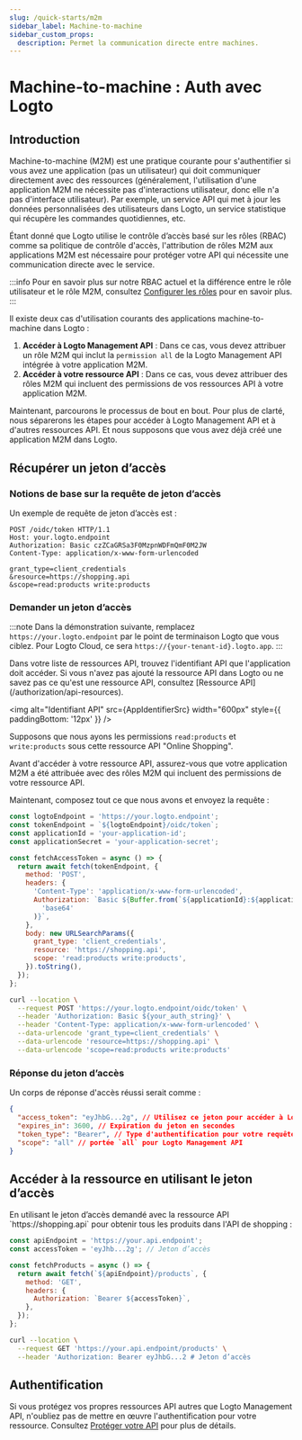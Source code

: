 ```yaml
---
slug: /quick-starts/m2m
sidebar_label: Machine-to-machine
sidebar_custom_props:
  description: Permet la communication directe entre machines.
---
```





# Machine-to-machine : Auth avec Logto

<AppNote type="Machine-to-machine" />

## Introduction

Machine-to-machine (M2M) est une pratique courante pour s'authentifier si vous avez une application (pas un utilisateur) qui doit communiquer directement avec des ressources (généralement, l'utilisation d'une application M2M ne nécessite pas d'interactions utilisateur, donc elle n'a pas d'interface utilisateur). Par exemple, un service API qui met à jour les données personnalisées des utilisateurs dans Logto, un service statistique qui récupère les commandes quotidiennes, etc.

Étant donné que Logto utilise le contrôle d’accès basé sur les rôles (RBAC) comme sa politique de contrôle d'accès, l'attribution de rôles M2M aux applications M2M est nécessaire pour protéger votre API qui nécessite une communication directe avec le service.

:::info
Pour en savoir plus sur notre RBAC actuel et la différence entre le rôle utilisateur et le rôle M2M, consultez [Configurer les rôles](/authorization/role-based-access-control/configure-roles) pour en savoir plus.
:::

Il existe deux cas d'utilisation courants des applications machine-to-machine dans Logto :

1. **Accéder à Logto Management API** : Dans ce cas, vous devez attribuer un rôle M2M qui inclut la `permission all` de la Logto Management API intégrée à votre application M2M.
2. **Accéder à votre ressource API** : Dans ce cas, vous devez attribuer des rôles M2M qui incluent des permissions de vos ressources API à votre application M2M.

<M2mRoleAssignment />

Maintenant, parcourons le processus de bout en bout. Pour plus de clarté, nous séparerons les étapes pour accéder à Logto Management API et à d'autres ressources API. Et nous supposons que vous avez déjà créé une application M2M dans Logto.

## Récupérer un jeton d’accès

### Notions de base sur la requête de jeton d’accès

<BasicsAboutAccessTokenRequest />

Un exemple de requête de jeton d’accès est :

```http
POST /oidc/token HTTP/1.1
Host: your.logto.endpoint
Authorization: Basic czZCaGRSa3F0MzpnWDFmQmF0M2JW
Content-Type: application/x-www-form-urlencoded

grant_type=client_credentials
&resource=https://shopping.api
&scope=read:products write:products
```

### Demander un jeton d’accès

:::note
Dans la démonstration suivante, remplacez `https://your.logto.endpoint` par le point de terminaison Logto que vous ciblez. Pour Logto Cloud, ce sera `https://{your-tenant-id}.logto.app`.
:::

<Tabs>

<TabItem value="Logto Management API" label="Pour Logto Management API">
  <FetchAccessTokenForLogtoManagementApi />
</TabItem>

<TabItem value="API resource" label="Pour votre ressource API">
Dans votre liste de ressources API, trouvez l'identifiant API que l'application doit accéder. Si vous n'avez pas ajouté la ressource API dans Logto ou ne savez pas ce qu'est une ressource API, consultez [Ressource API](/authorization/api-resources).

<img alt="Identifiant API" src={AppIdentifierSrc} width="600px" style={{ paddingBottom: '12px' }} />

Supposons que nous ayons les permissions `read:products` et `write:products` sous cette ressource API "Online Shopping".

Avant d'accéder à votre ressource API, assurez-vous que votre application M2M a été attribuée avec des rôles M2M qui incluent des permissions de votre ressource API.

Maintenant, composez tout ce que nous avons et envoyez la requête :

<Tabs>

<TabItem value="Node.js" label="Node.js">

```js
const logtoEndpoint = 'https://your.logto.endpoint';
const tokenEndpoint = `${logtoEndpoint}/oidc/token`;
const applicationId = 'your-application-id';
const applicationSecret = 'your-application-secret';

const fetchAccessToken = async () => {
  return await fetch(tokenEndpoint, {
    method: 'POST',
    headers: {
      'Content-Type': 'application/x-www-form-urlencoded',
      Authorization: `Basic ${Buffer.from(`${applicationId}:${applicationSecret}`).toString(
        'base64'
      )}`,
    },
    body: new URLSearchParams({
      grant_type: 'client_credentials',
      resource: 'https://shopping.api',
      scope: 'read:products write:products',
    }).toString(),
  });
};
```

</TabItem>

<TabItem value="cURL" label="cURL">

```bash
curl --location \
  --request POST 'https://your.logto.endpoint/oidc/token' \
  --header 'Authorization: Basic ${your_auth_string}' \
  --header 'Content-Type: application/x-www-form-urlencoded' \
  --data-urlencode 'grant_type=client_credentials' \
  --data-urlencode 'resource=https://shopping.api' \
  --data-urlencode 'scope=read:products write:products'
```

</TabItem>

</Tabs>

</TabItem>
</Tabs>

### Réponse du jeton d’accès

Un corps de réponse d'accès réussi serait comme :

```json
{
  "access_token": "eyJhbG...2g", // Utilisez ce jeton pour accéder à Logto Management API
  "expires_in": 3600, // Expiration du jeton en secondes
  "token_type": "Bearer", // Type d'authentification pour votre requête lors de l'utilisation du jeton d’accès
  "scope": "all" // portée `all` pour Logto Management API
}
```

<M2mAccessTokenSubNote />

## Accéder à la ressource en utilisant le jeton d’accès

<AccessTokenUsage />

<Tabs>

<TabItem value="Logto Management API" label="Interagir avec Logto Management API">
  <AccessLogtoManagementApiUsingAccessToken />
</TabItem>

<TabItem value="Your API resource" label="Interagir avec votre ressource API">
En utilisant le jeton d’accès demandé avec la ressource API `https://shopping.api` pour obtenir tous les produits dans l'API de shopping :

<Tabs>
<TabItem value="Node.js" label="Node.js">

```js
const apiEndpoint = 'https://your.api.endpoint';
const accessToken = 'eyJhb...2g'; // Jeton d’accès

const fetchProducts = async () => {
  return await fetch(`${apiEndpoint}/products`, {
    method: 'GET',
    headers: {
      Authorization: `Bearer ${accessToken}`,
    },
  });
};
```

</TabItem>

<TabItem value="cURL" label="cURL">

```bash
curl --location \
  --request GET 'https://your.api.endpoint/products' \
  --header 'Authorization: Bearer eyJhbG...2 # Jeton d’accès
```

</TabItem>
</Tabs>
</TabItem>
</Tabs>

## Authentification

Si vous protégez vos propres ressources API autres que Logto Management API, n'oubliez pas de mettre en œuvre l'authentification pour votre ressource. Consultez [Protéger votre API](/authorization/api-resources/protect-your-api/#validate-authorization-tokens-for-api-requests) pour plus de détails.
